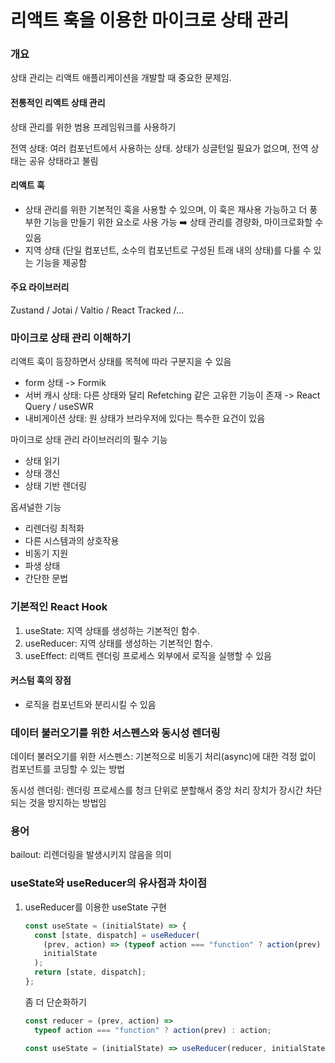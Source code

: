 # 리액트 훅을 이용한 마이크로 상태 관리

### 개요

상태 관리는 리액트 애플리케이션을 개발할 때 중요한 문제임.

#### 전통적인 리액트 상태 관리

상태 관리를 위한 범용 프레임워크를 사용하기

전역 상태: 여러 컴포넌트에서 사용하는 상태. 상태가 싱글턴일 필요가 없으며, 전역 상태는 공유 상태라고 불림

#### 리액트 훅

- 상태 관리를 위한 기본적인 훅을 사용할 수 있으며, 이 훅은 재사용 가능하고 더 풍부한 기능을 만들기 위한 요소로 사용 가능 ➡️ 상태 관리를 경량화, 마이크로화할 수 있음
- 지역 상태 (단일 컴포넌트, 소수의 컴포넌트로 구성된 트래 내의 상태)를 다룰 수 있는 기능을 제공함

#### 주요 라이브러리

Zustand / Jotai / Valtio / React Tracked /...

### 마이크로 상태 관리 이해하기

리액트 훅이 등장하면서 상태를 목적에 따라 구분지을 수 있음

- form 상태 -> Formik
- 서버 캐시 상태: 다른 상태와 달리 Refetching 같은 고유한 기능이 존재 -> React Query / useSWR
- 내비게이션 상태: 원 상태가 브라우저에 있다는 특수한 요건이 있음

마이크로 상태 관리 라이브러리의 필수 기능

- 상태 읽기
- 상태 갱신
- 상태 기반 렌더링

옵셔널한 기능

- 리렌더링 최적화
- 다른 시스템과의 상호작용
- 비동기 지원
- 파생 상태
- 간단한 문법

### 기본적인 React Hook

1. useState: 지역 상태를 생성하는 기본적인 함수.
2. useReducer: 지역 상태를 생성하는 기본적인 함수.
3. useEffect: 리액트 렌더링 프로세스 외부에서 로직을 실행할 수 있음

#### 커스텀 훅의 장점

- 로직을 컴포넌트와 분리시킬 수 있음

### 데이터 불러오기를 위한 서스펜스와 동시성 렌더링

데이터 불러오기를 위한 서스펜스: 기본적으로 비동기 처리(async)에 대한 걱정 없이 컴포넌트를 코딩할 수 있는 방법

동시성 렌더링: 렌더링 프로세스를 청크 단위로 분할해서 중앙 처리 장치가 장시간 차단되는 것을 방지하는 방법임

### 용어

bailout: 리렌더링을 발생시키지 않음을 의미

### useState와 useReducer의 유사점과 차이점

1. useReducer를 이용한 useState 구현
   ```js
   const useState = (initialState) => {
     const [state, dispatch] = useReducer(
       (prev, action) => (typeof action === "function" ? action(prev) : action),
       initialState
     );
     return [state, dispatch];
   };
   ```
   좀 더 단순화하기
   ```js
   const reducer = (prev, action) =>
     typeof action === "function" ? action(prev) : action;

   const useState = (initialState) => useReducer(reducer, initialState);
   ```
